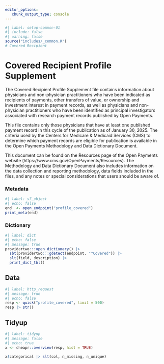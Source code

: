 ```yaml
---
editor_options: 
   chunk_output_type: console
---
```


```r
#| label: setup-common-01
#| include: false
#| warning: false
source("includes/_common.R")
# Covered Recipient
```

# Covered Recipient Profile Supplement {#sec-opencovered}

The Covered Recipient Profile Supplement file contains information about physicians and non-physician practitioners who have been indicated as recipients of payments, other transfers of value, or ownership and investment interest in payment records, as well as physicians and non-physician practitioners who have been identified as principal investigators associated with research payment records published by Open Payments. 

This file contains only those physicians that have at least one published payment record in this cycle of the publication as of January 30, 2025. The criteria used by the Centers for Medicare & Medicaid Services (CMS) to determine which payment records are eligible for publication is available in the Open Payments Methodology and Data Dictionary Document. 

This document can be found on the Resources page of the Open Payments website (https://www.cms.gov/OpenPayments/Resources). The Methodology and Data Dictionary Document also includes information on the data collection and reporting methodology, data fields included in the files, and any notes or special considerations that users should be aware of.

### Metadata

```r
#| label: s7_object
#| echo: false
end  <- open_endpoint("profile_covered")
print_meta(end)
```

### Dictionary

```r
#| label: dict
#| echo: false
#| message: true
providertwo:::open_dictionary() |> 
  sbt(providertwo:::gdetect(endpoint, "^Covered")) |> 
  slt(field, description) |> 
  print_dict_tbl()
```

## Data

```r
#| label: http_request
#| message: true
#| echo: false
resp <- quick("profile_covered", limit = 500)
resp |> str()
```

## Tidyup

```r
#| label: tidyup
#| message: false
#| echo: true
x <- cheapr::overview(resp, hist = TRUE)

x$categorical |> slt(col, n_missing, n_unique)
```

